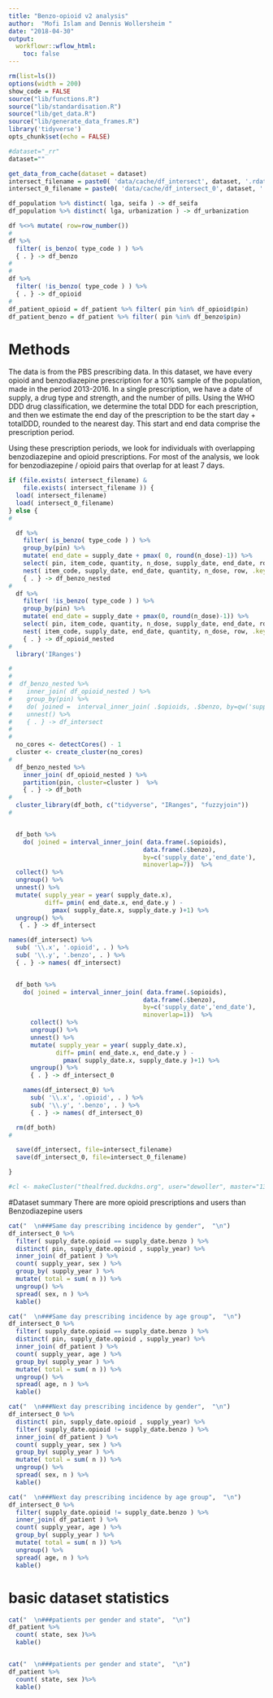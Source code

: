 ```yaml
---
title: "Benzo-opioid v2 analysis"
author:  "Mofi Islam and Dennis Wollersheim "
date: "2018-04-30"
output:
  workflowr::wflow_html:
    toc: false
---
```


```r

rm(list=ls())
options(width = 200)
show_code = FALSE
source("lib/functions.R")
source("lib/standardisation.R")
source("lib/get_data.R")
source("lib/generate_data_frames.R")
library('tidyverse')
opts_chunk$set(echo = FALSE)

```


```r

#dataset="_rr"
dataset=""

get_data_from_cache(dataset = dataset)
intersect_filename = paste0( 'data/cache/df_intersect', dataset, '.rdata')
intersect_0_filename = paste0( 'data/cache/df_intersect_0', dataset, '.rdata')

df_population %>% distinct( lga, seifa ) -> df_seifa
df_population %>% distinct( lga, urbanization ) -> df_urbanization

df %<>% mutate( row=row_number())
#
df %>%
  filter( is_benzo( type_code ) ) %>%
  { . } -> df_benzo
#
#
df %>%
  filter( !is_benzo( type_code ) ) %>%
  { . } -> df_opioid
#
df_patient_opioid = df_patient %>% filter( pin %in% df_opioid$pin)
df_patient_benzo = df_patient %>% filter( pin %in% df_benzo$pin)


```
# Methods

The data is from the PBS prescribing data.  In this dataset, we have every opioid and benzodiazepine prescription for a 10% sample of the population, made in the period 2013-2016.  In a single prescription, we have a date of supply, a drug type and strength, and the number of pills.  Using the WHO DDD drug classification, we determine the total DDD for each prescription, and then we estimate the end day of the prescription to be the start day + totalDDD, rounded to the nearest day.  This start and end data comprise the prescription period. 

Using these prescription periods, we look for individuals with overlapping benzodiazepine and opioid prescriptions.  For most of the analysis, we look for benzodiazepine / opioid pairs that overlap for at least 7 days.   


```r

if (file.exists( intersect_filename) & 
    file.exists( intersect_filename )) {
  load( intersect_filename)
  load( intersect_0_filename)
} else {
#

  df %>%
    filter( is_benzo( type_code ) ) %>%
    group_by(pin) %>%
    mutate( end_date = supply_date + pmax( 0, round(n_dose)-1)) %>%
    select( pin, item_code, quantity, n_dose, supply_date, end_date, row) %>% 
    nest( item_code, supply_date, end_date, quantity, n_dose, row, .key=benzo ) %>%
    { . } -> df_benzo_nested
#
  df %>%
    filter( !is_benzo( type_code ) ) %>%
    group_by(pin) %>%
    mutate( end_date = supply_date + pmax(0, round(n_dose)-1)) %>%
    select( pin, item_code, quantity, n_dose, supply_date, end_date, row) %>% 
    nest( item_code, supply_date, end_date, quantity, n_dose, row, .key=opioids ) %>%
    { . } -> df_opioid_nested
#
  library('IRanges')

#
#
#  df_benzo_nested %>%
#    inner_join( df_opioid_nested ) %>% 
#    group_by(pin) %>%
#    do( joined =  interval_inner_join( .$opioids, .$benzo, by=qw('supply_date end_date') )) %>%
#    unnest() %>%
#    { . } -> df_intersect
#
#
  no_cores <- detectCores() - 1
  cluster <- create_cluster(no_cores)
#
  df_benzo_nested %>%
    inner_join( df_opioid_nested ) %>% 
    partition(pin, cluster=cluster )  %>%
    { . } -> df_both
#
  cluster_library(df_both, c("tidyverse", "IRanges", "fuzzyjoin"))
#


  df_both %>%
    do( joined = interval_inner_join( data.frame(.$opioids), 
                                     data.frame(.$benzo), 
                                     by=c('supply_date','end_date'),
                                     minoverlap=7))  %>%
  collect() %>%
  ungroup() %>%
  unnest() %>% 
  mutate( supply_year = year( supply_date.x), 
          diff= pmin( end_date.x, end_date.y ) - 
            pmax( supply_date.x, supply_date.y )+1) %>%
  ungroup() %>%
   { . } -> df_intersect

names(df_intersect) %>%
  sub( '\\.x', '.opioid', . ) %>%
  sub( '\\.y', '.benzo', . ) %>% 
  { . } -> names( df_intersect)


  df_both %>%
    do( joined = interval_inner_join( data.frame(.$opioids), 
                                     data.frame(.$benzo), 
                                     by=c('supply_date','end_date'),
                                     minoverlap=1))  %>%
      collect() %>%
      ungroup() %>%
      unnest() %>% 
      mutate( supply_year = year( supply_date.x), 
             diff= pmin( end_date.x, end_date.y ) - 
               pmax( supply_date.x, supply_date.y )+1) %>%
      ungroup() %>%
      { . } -> df_intersect_0

    names(df_intersect_0) %>%
      sub( '\\.x', '.opioid', . ) %>%
      sub( '\\.y', '.benzo', . ) %>% 
      { . } -> names( df_intersect_0)

  rm(df_both)
#

  save(df_intersect, file=intersect_filename)
  save(df_intersect_0, file=intersect_0_filename)

}

#cl <- makeCluster("thealfred.duckdns.org", user="dewoller", master="131.172.55.229", homogeneous=FALSE)

```
#Dataset summary
There are more opioid prescriptions and users than Benzodiazepine users

```r


cat("  \n###Same day prescribing incidence by gender",  "\n")
df_intersect_0 %>%
  filter( supply_date.opioid == supply_date.benzo ) %>%
  distinct( pin, supply_date.opioid , supply_year) %>%
  inner_join( df_patient ) %>%
  count( supply_year, sex ) %>%
  group_by( supply_year ) %>%
  mutate( total = sum( n )) %>%
  ungroup() %>%
  spread( sex, n ) %>%
  kable()

cat("  \n###Same day prescribing incidence by age group",  "\n")
df_intersect_0 %>%
  filter( supply_date.opioid == supply_date.benzo ) %>%
  distinct( pin, supply_date.opioid , supply_year) %>%
  inner_join( df_patient ) %>%
  count( supply_year, age ) %>%
  group_by( supply_year ) %>%
  mutate( total = sum( n )) %>%
  ungroup() %>%
  spread( age, n ) %>%
  kable()

cat("  \n###Next day prescribing incidence by gender",  "\n")
df_intersect_0 %>%
  distinct( pin, supply_date.opioid , supply_year) %>%
  filter( supply_date.opioid != supply_date.benzo ) %>%
  inner_join( df_patient ) %>%
  count( supply_year, sex ) %>%
  group_by( supply_year ) %>%
  mutate( total = sum( n )) %>%
  ungroup() %>%
  spread( sex, n ) %>%
  kable()

cat("  \n###Next day prescribing incidence by age group",  "\n")
df_intersect_0 %>%
  filter( supply_date.opioid != supply_date.benzo ) %>%
  inner_join( df_patient ) %>%
  count( supply_year, age ) %>%
  group_by( supply_year ) %>%
  mutate( total = sum( n )) %>%
  ungroup() %>%
  spread( age, n ) %>%
  kable()

``` 

# basic dataset statistics

```r

cat("  \n###patients per gender and state",  "\n")
df_patient %>%
  count( state, sex )%>%
  kable()


cat("  \n###patients per gender and state",  "\n")
df_patient %>%
  count( state, sex )%>%
  kable()




```

